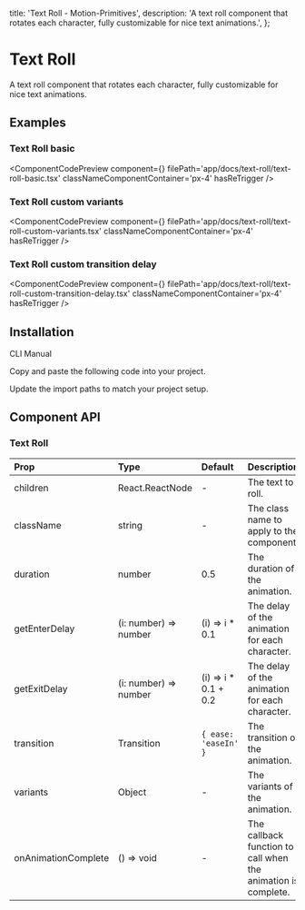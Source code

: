   title: 'Text Roll - Motion-Primitives',
  description:
    'A text roll component that rotates each character, fully customizable for nice text animations.',
};


# Text Roll

A text roll component that rotates each character, fully customizable for nice text animations.

## Examples

### Text Roll basic

<ComponentCodePreview
  component={<TextRollBasic />}
  filePath='app/docs/text-roll/text-roll-basic.tsx'
  classNameComponentContainer='px-4'
  hasReTrigger
/>

### Text Roll custom variants

<ComponentCodePreview
  component={<TextRollCustomVariants />}
  filePath='app/docs/text-roll/text-roll-custom-variants.tsx'
  classNameComponentContainer='px-4'
  hasReTrigger
/>

### Text Roll custom transition delay

<ComponentCodePreview
  component={<TextRollCustomTransitionDelay />}
  filePath='app/docs/text-roll/text-roll-custom-transition-delay.tsx'
  classNameComponentContainer='px-4'
  hasReTrigger
/>

## Installation

<Tabs defaultValue="cli">

<TabsList>
  <TabsTrigger value='cli'>CLI</TabsTrigger>
  <TabsTrigger value='manual'>Manual</TabsTrigger>
</TabsList>

<TabsContent value="cli">

<InstallationCli value='text-roll' />

</TabsContent>

<TabsContent value="manual">

<Steps>

<Step>Copy and paste the following code into your project.</Step>

<CodeBlock filePath='components/core/text-roll.tsx' />

<Step>Update the import paths to match your project setup.</Step>

</Steps>

</TabsContent>

</Tabs>

## Component API

### Text Roll

| Prop                | Type                  | Default               | Description                                                   |
| :------------------ | :-------------------- | :-------------------- | :------------------------------------------------------------ |
| children            | React.ReactNode       | -                     | The text to roll.                                             |
| className           | string                | -                     | The class name to apply to the component.                     |
| duration            | number                | 0.5                   | The duration of the animation.                                |
| getEnterDelay       | (i: number) => number | (i) => i \* 0.1       | The delay of the animation for each character.                |
| getExitDelay        | (i: number) => number | (i) => i \* 0.1 + 0.2 | The delay of the animation for each character.                |
| transition          | Transition            | `{ ease: 'easeIn' }`  | The transition of the animation.                              |
| variants            | Object                | -                     | The variants of the animation.                                |
| onAnimationComplete | () => void            | -                     | The callback function to call when the animation is complete. |
